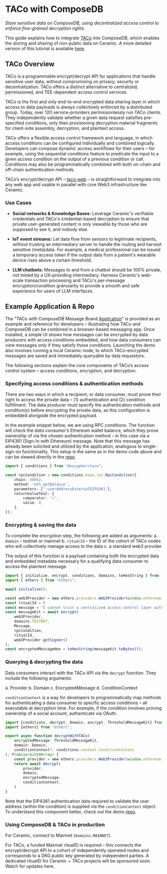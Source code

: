 # TACo with ComposeDB

*Store sensitive data on ComposeDB, using decentralized access control to enforce fine-grained decryption rights.*

This guide explains how to integrate [TACo](https://docs.threshold.network/applications/threshold-access-control) into ComposeDB, which enables the storing and sharing of non-public data on Ceramic. A more detailed version of this tutorial is available [here](https://docs.threshold.network/app-development/threshold-access-control-tac/integration-guides/ceramic-+-taco). 

## TACo Overview 

TACo is a programmable encrypt/decrypt API for applications that handle sensitive user data, without compromising on privacy, security or decentralization. TACo offers a distinct alternative to centralized, permissioned, and TEE-dependent access control services.

TACo is the first and only end-to-end encrypted data sharing layer in which access to data payloads is always collectively enforced by a distributed group. Today, over 120 service-providers permissionlessly run TACo clients. They independently validate whether a given data request satisfies pre-specified conditions, only then provisioning decryption material fragments for client-side assembly, decryption, and plaintext access. 

TACo offers a flexible access control framework and language, in which access conditions can be configured individually and combined logically. Developers can compose dynamic access workflows for their users – for example, using 
the sequential conditions feature to predicate the input to a given access condition on the output of a previous condition or call. Conditions may also be programmatically combined with both on-chain and off-chain authentication methods.  

TACo’s encrypt/decrypt API – [taco-web](https://github.com/nucypher/taco-web) – is straightforward to integrate into any web app and usable in parallel with core Web3 infrastructure like Ceramic. 

### Use Cases

- **Social networks & Knowledge Bases:** Leverage Ceramic's verifiable credentials and TACo's credential-based decryption to ensure that private user-generated content is only viewable by those who are supposed to see it, and nobody else.

- **IoT event streams:** Let data flow from sensors to legitimate recipients, without trusting an intermediary server to handle the routing and harvest sensitive (meta)data. For example, a medical professional can be issued a temporary access token if the output data from a patient's wearable device rises above a certain threshold.

- **LLM chatbots:** Messages to and from a chatbot should be 100% private, not mined by a UX-providing intermediary. Harness Ceramic's web-scale transaction processing and TACo's per-message encryption/condition granularity to provide a smooth and safe experience for users of LLM interfaces.

## Example Application & Repo

The "TACo with ComposeDB Message Board [Application](https://github.com/nucypher/taco-composedb/tree/main)" is provided as an example and reference for developers – illustrating how TACo and ComposeDB can be combined in a browser-based messaging app. Once installed, a simple UI shows how messages can be encrypted by data producers with access conditions embedded, and how data consumers can view messages *only* if they satisfy those conditions. Launching the demo also involves running a local Ceramic node, to which TACo-encrypted messages are saved and immediately queryable by data requestors.

The following sections explain the core components of TACo’s access control system – access conditions, encryption, and decryption. 

### Specifying access conditions & authentication methods

There are two ways in which a recipient, or data consumer, must prove their right to access the private data – (1) authentication and (2) condition fulfillment. The data producer must specify the authentication methods and condition(s) before encrypting the private data, as this configuration is embedded alongside the encrypted payload. 

In the example snippet below, we are using RPC conditions. The function will check the *data consumer’s* Ethereum wallet balance, which they prove ownership of via the chosen authentication method – in this case via a EIP4361 (Sign-In with Ethereum) message. Note that this message has already been solicited and utilized by the application, analogous to single-sign-on functionality. This setup is the same as in the demo code above and can be viewed directly in the [repo](https://github.com/nucypher/taco-composedb/blob/main/src/fragments/chatinputbox.tsx#L26-L34).

```TypeScript
import { conditions } from "@nucypher/taco"; 

const rpcCondition = new conditions.base.rpc.RpcCondition({
    chain: 80002,
    method: 'eth_getBalance',
    parameters: [':userAddressExternalEIP4361'],
    returnValueTest: {
        comparator: '>',
        value: 0,
    },
});
```

### Encrypting & saving the data

To complete the encryption step, the following are added as arguments:
a. `domain` – testnet or mainnet
b. `ritualId`  – the ID of the cohort of TACo nodes who will collectively manage access to the data
c. a standard web3 provider

The output of this function is a payload containing both the encrypted data and embedded metadata necessary for a qualifying data consumer to access the plaintext message. 

```TypeScript
import { initialize, encrypt, conditions, domains, toHexString } from '@nucypher/taco';
import { ethers } from "ethers";

await initialize();

const web3Provider = new ethers.providers.Web3Provider(window.ethereum);
const ritualId = 0
const message = "I cannot trust a centralized access control layer with this message.";
const messageKit = await encrypt(
    web3Provider,
    domains.TESTNET,
    Message,
    rpcCondition,
    ritualId,
    web3Provider.getSigner()
);
const encryptedMessageHex = toHexString(messageKit.toBytes());
```

### Querying & decrypting the data 

Data consumers interact with the TACo API via the `decrypt` function. They include the following arguments:

a. Provider
b. Domain
c. EncryptedMessage
d. ConditionContext

`conditionContext` is a way for developers to programmatically map methods for authenticating a data consumer to specific access conditions – all executable at decryption time. For example, if the condition involves proving ownership of a social account, authenticate via OAuth.

```TypeScript
import {conditions, decrypt, Domain, encrypt, ThresholdMessageKit} from '@nucypher/taco';
import {ethers} from "ethers";

export async function decryptWithTACo(
    encryptedMessage: ThresholdMessageKit,
    domain: Domain,
    conditionContext?: conditions.context.ConditionContext
): Promise<Uint8Array> {
    const provider = new ethers.providers.Web3Provider(window.ethereum);
    return await decrypt(
        provider,
        domain,
        encryptedMessage,
        conditionContext,
    )
}
```

Note that the EIP4361 authentication data required to validate the user address (within the condition) is supplied via the `conditionContext` object. To understand this component better, check out the demo [repo](https://github.com/nucypher/taco-composedb/blob/main/src/fragments/chatcontent.tsx#L47). 

### Using ComposeDB & TACo in production

For Ceramic, connect to Mainnet (`domains.MAINNET`).

For TACo, a funded Mainnet ritualID is required – this connects the encrypt/decrypt API to a cohort of independently operated nodes and corresponds to a DKG public key generated by independent parties. A dedicated ritualID for Ceramic + TACo projects will be sponsored soon. Watch for updates here. 
